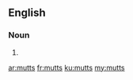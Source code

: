 ==English==

===Noun===
{{head|en|plural}}

# {{plural of|mutt|lang=en}}

[[ar:mutts]]
[[fr:mutts]]
[[ku:mutts]]
[[my:mutts]]